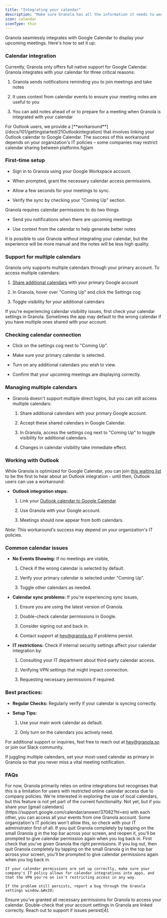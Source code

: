 ```yaml
---
title: "Integrating your calendar"
description: "Make sure Granola has all the information it needs to work well!"
icon: calendar
iconType: thin
---
```


Granola seamlessly integrates with Google Calendar to display your upcoming meetings. Here's how to set it up:

### Calendar integration

Currently, Granola only offers full native support for Google Calendar. Granola integrates with your calendar for three critical reasons:

1. Granola sends notifications reminding you to join meetings and take notes

2. It uses context from calendar events to ensure your meeting notes are useful to you

3. You can add notes ahead of or to prepare for a meeting when Granola is integrated with your calendar

<Info>
  &#x20;For Outlook users, we provide a [**workaround**](/docs/101/gettingstarted/21Outlookintegration) that involves linking your Outlook calendar to Google Calendar. The success of this workaround depends on your organization's IT policies – some companies may restrict calendar sharing between platforms.figjam
</Info>

### **First-time setup**

* Sign in to Granola using your Google Workspace account.

* When prompted, grant the necessary calendar access permissions.

* Allow a few seconds for your meetings to sync.

* Verify the sync by checking your "Coming Up" section.

<Info>
  Granola requires calendar permissions to do two things

  * Send you notifications when there are upcoming meetings

  * Use context from the calendar to help generate better notes

  It is possible to use Granola without integrating your calendar, but the experience will be more manual and the notes will be less high quality.&#x20;
</Info>

### **Support for multiple calendars**


Granola only supports multiple calendars through your primary account. To access multiple calendars:

1. [Share additional calendars](https://support.google.com/calendar/answer/37082?hl=en) with your primary Google account

2. In Granola, hover over "Coming Up" and click the Settings cog

3. Toggle visibility for your additional calendars

If you're experiencing calendar visibility issues, first check your calendar settings in Granola. Sometimes the app may default to the wrong calendar if you have multiple ones shared with your account.

### **Checking calendar connection**

* Click on the settings cog next to "Coming Up".

* Make sure your primary calendar is selected.

* Turn on any additional calendars you wish to view.

* Confirm that your upcoming meetings are displaying correctly.

### **Managing multiple calendars**

* Granola doesn't support multiple direct logins, but you can still access multiple calendars:

  1. Share additional calendars with your primary Google account.

  2. Accept these shared calendars in Google Calendar.

  3. In Granola, access the settings cog next to "Coming Up" to toggle visibility for additional calendars.

  4. Changes in calendar visibility take immediate effect.

### **Working with Outlook**

While Granola is optimized for Google Calendar, you can join [this waiting list](https://tally.so/r/wzWb78) to be the first to hear about an Outlook integration - until then, Outlook users can use a workaround:

* **Outlook integration steps:**

  1. Link your [Outlook calendar to Google Calendar](https://www.granola.ai/docs/docs/integrations/using-granola-with-outlook#outlook-calendar).

  2. Use Granola with your Google account.

  3. Meetings should now appear from both calendars.

*Note:* This workaround's success may depend on your organization's IT policies.

### **Common calendar issues**

* **No Events Showing:** If no meetings are visible,

  1. Check if the wrong calendar is selected by default.

  2. Verify your primary calendar is selected under "Coming Up".

  3. Toggle other calendars as needed.

* **Calendar sync problems:** If you're experiencing sync issues,

  1. Ensure you are using the latest version of Granola.

  2. Double-check calendar permissions in Google.

  3. Consider signing out and back in.

  4. Contact support at hey@granola.so if problems persist.

* **IT restrictions:** Check if internal security settings affect your calendar integration by:

  1. Consulting your IT department about third-party calendar access.

  2. Verifying VPN settings that might impact connection.

  3. Requesting necessary permissions if required.

### **Best practices:**

* **Regular Checks:** Regularly verify if your calendar is syncing correctly.

* **Setup Tips:**

  1. Use your main work calendar as default.

  2. Only turn on the calendars you actively need.

For additional support or inquiries, feel free to reach out at [hey@granola.so](mailto:hey@granola.so) or join our Slack community.

<Info>
  If juggling multiple calendars, set your most-used calendar as primary in Granola so that you never miss a vital meeting notification.
</Info>

### FAQs

<AccordionGroup>
  <Accordion title="Is there a way to use my Mac local calendar?" defaultOpen={false}>
    For now, Granola primarily relies on online integrations but recognises that this is a limitation for users with restricted online calendar access due to company policies. We're interested in exploring the use of local calendars, but this feature is not yet part of the current functionality.&#x20;
  </Accordion>

  <Accordion title="Can I add multiple gmail accounts to one Granola account?" defaultOpen={false}>
    Not yet, but if you share your [gmail calendars](https://support.google.com/calendar/answer/37082?hl=en) with each other, you can access all your events from one Granola account. Some organization's IT policies won't allow this, so check with your IT administrator first of all.&#x20;
  </Accordion>

  <Accordion title="I didn't enable Calendar permissions when I signed up, help!" defaultOpen={false}>
    If you quit Granola completely by tapping on the small Granola g in the top bar across your screen, and reopen it, you'll be prompted to give calendar permission again when you log back in.&#x20;
  </Accordion>

  <Accordion title="What should I do if my Google Calendar events aren't syncing with Granola?" defaultOpen={false}>
    First check that you've given Granola the right permissions. If you log out, then quit Granola completely by tapping on the small Granola g in the top bar across your screen, you'll be prompted to give calendar permissions again when you log back in. 
    
    If your calendar permissions are set up correctly, make sure your company's IT policy allows for calendar integrations into apps, and that the VPN you're on isn't restricting access in any way. 
    
    If the problem still persists, report a bug through the Granola settings window.&#x20;
  </Accordion>
</AccordionGroup>


Ensure you’ve granted all necessary permissions for Granola to access your calendar. Double-check that your account settings in Granola are linked correctly. Reach out to support if issues persist[4].
###